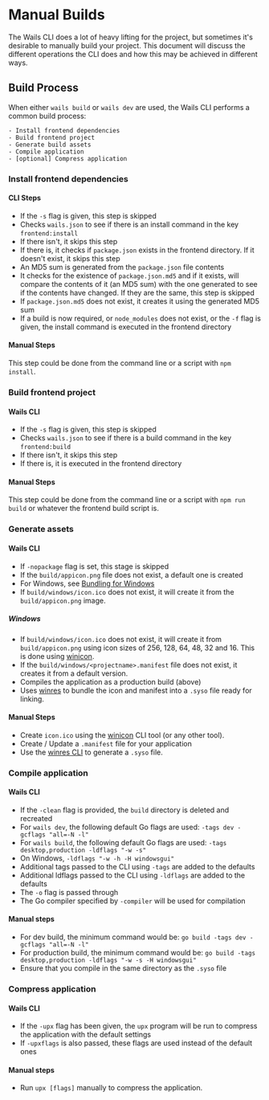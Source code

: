 # Manual Builds

The Wails CLI does a lot of heavy lifting for the project, but sometimes it's desirable to manually build your project.
This document will discuss the different operations the CLI does and how this may be achieved in different ways.

## Build Process

When either `wails build` or `wails dev` are used, the Wails CLI performs a common build process:

    - Install frontend dependencies
    - Build frontend project
    - Generate build assets
    - Compile application
    - [optional] Compress application

### Install frontend dependencies

#### CLI Steps

- If the `-s` flag is given, this step is skipped
- Checks `wails.json` to see if there is an install command in the key `frontend:install`
- If there isn't, it skips this step
- If there is, it checks if `package.json` exists in the frontend directory. If it doesn't exist, it skips this step
- An MD5 sum is generated from the `package.json` file contents
- It checks for the existence of `package.json.md5` and if it exists, will compare the contents of it (an MD5 sum)
with the one generated to see if the contents have changed. If they are the same, this step is skipped
- If `package.json.md5` does not exist, it creates it using the generated MD5 sum
- If a build is now required, or `node_modules` does not exist, or the `-f` flag is given, the install command is
executed in the frontend directory

#### Manual Steps

This step could be done from the command line or a script with `npm install`.

### Build frontend project

#### Wails CLI

- If the `-s` flag is given, this step is skipped
- Checks `wails.json` to see if there is a build command in the key `frontend:build`
- If there isn't, it skips this step
- If there is, it is executed in the frontend directory

#### Manual Steps

This step could be done from the command line or a script with `npm run build` or whatever the frontend build script is.

### Generate assets

#### Wails CLI

- If `-nopackage` flag is set, this stage is skipped
- If the `build/appicon.png` file does not exist, a default one is created
- For Windows, see [Bundling for Windows](#windows)
- If `build/windows/icon.ico` does not exist, it will create it from the `build/appicon.png` image.

##### Windows

- If `build/windows/icon.ico` does not exist, it will create it from `build/appicon.png` using icon sizes of 256, 128, 64, 48, 32 and 16. This is done using [winicon](https://github.com/leaanthony/winicon).
- If the `build/windows/<projectname>.manifest` file does not exist, it creates it from a default version.
- Compiles the application as a production build (above)
- Uses [winres](https://github.com/tc-hib/winres) to bundle the icon and manifest into a `.syso` file ready for linking.

#### Manual Steps

- Create `icon.ico` using the [winicon](https://github.com/leaanthony/winicon) CLI tool (or any other tool).
- Create / Update a `.manifest` file for your application
- Use the [winres CLI](https://github.com/tc-hib/go-winres) to generate a `.syso` file.

### Compile application

#### Wails CLI

- If the `-clean` flag is provided, the `build` directory is deleted and recreated
- For `wails dev`, the following default Go flags are used: `-tags dev -gcflags "all=-N -l"`
- For `wails build`, the following default Go flags are used: `-tags desktop,production -ldflags "-w -s"`
- On Windows, `-ldflags "-w -h -H windowsgui"`
- Additional tags passed to the CLI using `-tags` are added to the defaults
- Additional ldflags passed to the CLI using `-ldflags` are added to the defaults
- The `-o` flag is passed through
- The Go compiler specified by `-compiler` will be used for compilation

#### Manual steps

- For dev build, the minimum command would be: `go build -tags dev -gcflags "all=-N -l"`
- For production build, the minimum command would be: `go build -tags desktop,production -ldflags "-w -s -H windowsgui"`
- Ensure that you compile in the same directory as the `.syso` file

### Compress application

#### Wails CLI

- If the `-upx` flag has been given, the `upx` program will be run to compress the application with the default settings
- If `-upxflags` is also passed, these flags are used instead of the default ones

#### Manual steps

- Run `upx [flags]` manually to compress the application.

